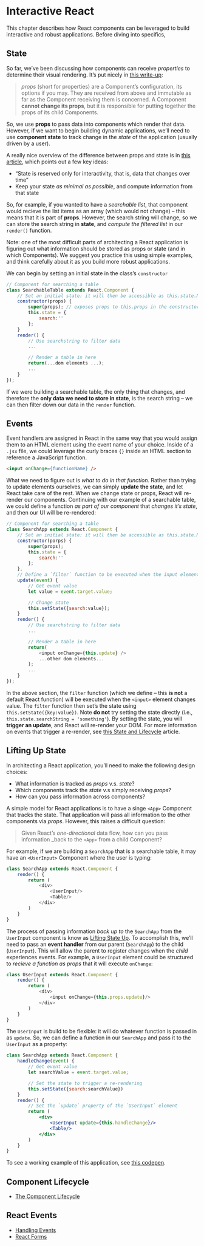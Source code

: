 # Interactive React
This chapter describes how React components can be leveraged to build interactive and robust applications. Before diving into specifics,

## State
So far, we've been discussing how components can receive _properties_ to determine their visual rendering. It's put nicely in [this write-up](https://github.com/uberVU/react-guide/blob/master/props-vs-state.md):

>_props_ (short for properties) are a Component's configuration, its options if you may. They are received from above and immutable as far as the Component receiving them is concerned.
>A Component **cannot change its props**, but it is responsible for putting together the props of its child Components.

So, we use **props** to pass data into components which render that data. However, if we want to begin building dynamic applications, we'll need to use **component state** to track change in the _state_ of the application (usually driven by a user).

A really nice overview of the difference between props and state is in [this article](https://facebook.github.io/react/docs/thinking-in-react.html), which points out a few key ideas:

- "State is reserved only for interactivity, that is, data that changes over time"
- Keep your state _as minimal as possible_, and compute information from that state

So, for example, if you wanted to have a _searchable list_, that component would recieve the list items as an array (which would not change) -- this means that it is part of **props**. However, the search string will change, so we can store the search string in **state**, and _compute the filtered list_ in our `render()` function.

<p class="alert alert alert-warning">Note: one of the most difficult parts of architecting a React application is figuring out what information should be stored as props or state (and in which Components). We suggest you practice this using simple examples, and think carefully about it as you build more robust applications.</p>

We can begin by setting an initial state in the class's `constructor`

```javascript
// Component for searching a table
class SearchableTable extends React.Component {
    // Set an initial state: it will then be accessible as this.state.NAME
    constructor(props) {
        super(props); // exposes props to this.props in the constructor
        this.state = {
            search:''
        };
    }
    render() {
        // Use searchstring to filter data
        ...

        // Render a table in here
        return(...dom elements ...);
        ...
    }
});
```
If we were building a searchable table, the only thing that changes, and therefore the **only data we need to store in state**, is the search string -- we can then filter down our data in the `render` function.

## Events
Event handlers are assigned in React in the same way that you would assign them to an HTML element using the event name of your choice. Inside of a `.jsx` file, we could leverage the curly braces `{}` inside an HTML section to reference a JavaScript function.

```html
<input onChange={functionName} />
```

What we need to figure out is _what to do in that function_. Rather than trying to update elements ourselves, we can simply **update the state**, and let React take care of the rest. When we change state or props, React will re-render our components. Continuing with our example of a searchable table, we could define a function _as part of our component_ that _changes it's state_, and then our UI will be re-rendered:


```javascript
// Component for searching a table
class SearchApp extends React.Component {
    // Set an initial state: it will then be accessible as this.state.NAME
    constructor(porps) {
        super(props);
        this.state = {
            search:''
        };
    },
    // Define a `filter` function to be executed when the input element changes
    update(event) {
        // Get event value
        let value = event.target.value;

        // Change state
        this.setState({search:value});
    }
    render() {
        // Use searchstring to filter data
        ...

        // Render a table in here
        return(
            <input onChange={this.update} />
            ...other dom elements...
        );
        ...
    }
});

```
In the above section, the `filter` function (which we define -- this **is not** a default React function) will be executed when the `<input>` element changes value. The `filter` function then set's the state using `this.setState({key:value})`. Note **do not** try setting the state directly (i.e., `this.state.searchString = 'something'`). By setting the state, you will **trigger an update**, and React will re-render your DOM. For more information on events that trigger a re-render, see [this State and Lifecycle](https://reactjs.org/docs/state-and-lifecycle.html) article.

## Lifting Up State
In architecting a React application, you'll need to make the following design choices:

- What information is tracked as _props_ v.s. _state_?
- Which components track the _state_ v.s simply receiving _props_?
- How can you pass information across components?

A simple model for React applications is to have a singe `<App>` Component that tracks the state. That application will pass all information to the other components via _props_. However, this raises a difficult question:

> Given React's _one-directional_ data flow, how can you pass information _back to the `<App>` from a child Component?

For example, if we are building a `SearchApp` that is a searchable table, it may have an `<UserInput>` Component where the user is typing:

```js
class SearchApp extends React.Component {
    render() {
        return (
            <div>
                <UserInput/>
                <Table/>
            </div>
        )
    }
}
```

The process of passing information _back up to_ the `SearchApp` from the `UserInput` component is  know as [Lifting State Up](https://reactjs.org/docs/lifting-state-up.html). To accomplish this, we'll need to pass an **event handler** from our parent (`SearchApp`) to the child (`UserInput`). This will allow the parent to register changes when the _child_ experiences events. For example, a `UserInput` element could be structured to _recieve a function as props_ that it will execute `onChange`:

```js
class UserInput extends React.Component {
    render() {
        return (
            <div>
                <input onChange={this.props.update}/>
            </div>
        )
    }
}
```

The `UserInput` is build to be flexible: it will do whatever function is passed in as `update`. So, we can define a function in our `SearchApp` and pass it to the `UserInput` as a property:

```jsx
class SearchApp extends React.Component {
    handleChange(event) {
        // Get event value
        let searchValue = event.target.value;

        // Set the state to trigger a re-rendering
        this.setState({search:searchValue})
    }
    render() {
        // Set the `update` property of the `UserInput` element
        return (
            <div>
                <UserInput update={this.handleChange}/>
                <Table/>
            </div>
        )
    }
}
```

To see a working example of this application, see [this codepen](https://codepen.io/mf_viz/pen/ddXwKP?editors=0010).

## Component Lifecycle

- [The Component Lifecycle](https://reactjs.org/docs/react-component.html#the-component-lifecycle)

<!-- mention `componentDidUpdate()` as alternative for `componentWillMount()` -->

## React Events

- [Handling Events](https://reactjs.org/docs/handling-events.html)
- [React Forms](https://reactjs.org/docs/forms.html)


<!-- External libraries (e.g., react-strap) should go somewhere... maybe a third React chapter? -->

<!-- Mention using libraries/global variables https://github.com/facebookincubator/create-react-app/blob/master/packages/react-scripts/template/README.md#using-global-variables -->
